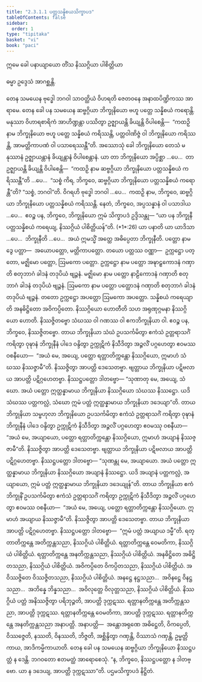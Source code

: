```yaml
---
title: "2.3.1.1 ပတ္တသန္နိစယသိက္ခာပဒ"
tableOfContents: false
sidebar:
  order: 1
type: "tipitaka"
basket: "vi"
book: "paci"
---
```



<DynamicBreadcrumb />


<Paragraph number="2424" type="center" book="paci">
ဣမေ ခေါ ပနာယျာယော တိံသ နိဿဂ္ဂိယာ ပါစိတ္တိယာ

  
ဓမ္မာ ဥဒ္ဒေသံ အာဂစ္ဆန္တိ.


</Paragraph>

<Division number="733" book="paci">

<Paragraph number="2425" book="paci">
တေန သမယေန ဗုဒ္ဓေါ ဘဂဝါ သာဝတ္ထိယံ ဝိဟရတိ ဇေတဝနေ အနာထပိဏ္ဍိကဿ အာရာမေ. တေန ခေါ ပန သမယေန ဆဗ္ဗဂ္ဂိယာ ဘိက္ခုနိယော ဗဟူ ပတ္တေ သန္နိစယံ ကရောန္တိ. မနုဿာ ဝိဟာရစာရိကံ အာဟိဏ္ဍန္တာ ပဿိတွာ ဥဇ္ဈာယန္တိ ခိယျန္တိ ဝိပါစေန္တိ—  “ကထဉှိ နာမ ဘိက္ခုနိယော ဗဟူ ပတ္တေ သန္နိစယံ ကရိဿန္တိ, ပတ္တဝါဏိဇ္ဇံ ဝါ ဘိက္ခုနိယော ကရိဿန္တိ, အာမတ္တိကာပဏံ ဝါ ပသာရေဿန္တီ”တိ.
</Paragraph>

<Paragraph number="2426" book="paci">
အဿောသုံ ခေါ ဘိက္ခုနိယော တေသံ မနုဿာနံ ဥဇ္ဈာယန္တာနံ ခိယျန္တာနံ ဝိပါစေန္တာနံ. ယာ တာ ဘိက္ခုနိယော အပ္ပိစ္ဆာ …ပေ…  တာ ဥဇ္ဈာယန္တိ ခိယျန္တိ ဝိပါစေန္တိ—  “ကထဉှိ နာမ ဆဗ္ဗဂ္ဂိယာ ဘိက္ခုနိယော ပတ္တသန္နိစယံ ကရိဿန္တီ”တိ …ပေ…  “သစ္စံ ကိရ, ဘိက္ခဝေ, ဆဗ္ဗဂ္ဂိယာ ဘိက္ခုနိယော ပတ္တသန္နိစယံ ကရောန္တီ”တိ? “သစ္စံ, ဘဂဝါ”တိ. ဝိဂရဟိ ဗုဒ္ဓေါ ဘဂဝါ …ပေ…  ကထဉှိ နာမ, ဘိက္ခဝေ, ဆဗ္ဗဂ္ဂိယာ ဘိက္ခုနိယော ပတ္တသန္နိစယံ ကရိဿန္တိ. နေတံ, ဘိက္ခဝေ, အပ္ပသန္နာနံ ဝါ ပသာဒါယ …ပေ…  ဧဝဉ္စ ပန, ဘိက္ခဝေ, ဘိက္ခုနိယော ဣမံ သိက္ခာပဒံ ဥဒ္ဒိသန္တု—
</Paragraph>

</Division>
<Division number="734" book="paci">

<Paragraph number="2427" book="paci">
<Emphasis>“ယာ ပန ဘိက္ခုနီ ပတ္တသန္နိစယံ ကရေယျ</Emphasis>, <Emphasis>နိဿဂ္ဂိယံ ပါစိတ္တိယန်”</Emphasis>တိ. (*1*:<Emphasis>26</Emphasis>)
</Paragraph>

</Division>
<Division number="735" book="paci">

<Paragraph number="2428" book="paci">
<Emphasis>ယာ ပနာ</Emphasis>တိ ယာ ယာဒိသာ …ပေ…  <Emphasis>ဘိက္ခုနီ</Emphasis>တိ …ပေ…  အယံ ဣမသ္မိံ အတ္ထေ အဓိပ္ပေတာ ဘိက္ခုနီတိ.
</Paragraph>

<Paragraph number="2429" book="paci">
<Emphasis>ပတ္တော</Emphasis> နာမ ဒွေ ပတ္တာ—  အယောပတ္တော, မတ္တိကာပတ္တော. တယော ပတ္တဿ ဝဏ္ဏာ—  ဥက္ကဋ္ဌော ပတ္တော, မဇ္ဈိမော ပတ္တော, ဩမကော ပတ္တော. <Emphasis>ဥက္ကဋ္ဌော</Emphasis> <Emphasis>နာမ</Emphasis> <Emphasis>ပတ္တော</Emphasis> အဍ္ဎာဠှကောဒနံ ဂဏှာတိ စတုဘာဂံ ခါဒနံ တဒုပိယံ ဗျဉ္ဇနံ. <Emphasis>မဇ္ဈိမော နာမ</Emphasis> <Emphasis>ပတ္တော</Emphasis> နာဠိကောဒနံ ဂဏှာတိ စတုဘာဂံ ခါဒနံ တဒုပိယံ ဗျဉ္ဇနံ. <Emphasis>ဩမကော နာမ</Emphasis> <Emphasis>ပတ္တော</Emphasis> ပတ္ထောဒနံ ဂဏှာတိ စတုဘာဂံ ခါဒနံ တဒုပိယံ ဗျဉ္ဇနံ. တတော ဥက္ကဋ္ဌော အပတ္တော ဩမကော အပတ္တော.
</Paragraph>

<Paragraph number="2430" book="paci">
<Emphasis>သန္နိစယံ ကရေယျာ</Emphasis>တိ အနဓိဋ္ဌိတော အဝိကပ္ပိတော.
</Paragraph>

<Paragraph number="2431" book="paci">
<Emphasis>နိဿဂ္ဂိယော ဟောတီ</Emphasis>တိ သဟ အရုဏုဂ္ဂမနာ နိဿဂ္ဂိယော ဟောတိ. နိဿဇ္ဇိတဗ္ဗော သံဃဿ ဝါ ဂဏဿ ဝါ ဧကဘိက္ခုနိယာ ဝါ. ဧဝဉ္စ ပန, ဘိက္ခဝေ, နိဿဇ္ဇိတဗ္ဗော. တာယ ဘိက္ခုနိယာ သံဃံ ဥပသင်္ကမိတွာ ဧကံသံ ဥတ္တရာသင်္ဂံ ကရိတွာ ဝုဍ္ဎာနံ ဘိက္ခုနီနံ ပါဒေ ဝန္ဒိတွာ ဥက္ကုဋိကံ နိသီဒိတွာ အဉ္ဇလိံ ပဂ္ဂဟေတွာ ဧဝမဿ ဝစနီယော—  “အယံ မေ, အယျေ, ပတ္တော ရတ္တာတိက္ကန္တော နိဿဂ္ဂိယော, ဣမာဟံ သံဃဿ နိဿဇ္ဇာမီ”တိ. နိဿဇ္ဇိတွာ အာပတ္တိ ဒေသေတဗ္ဗာ. ဗျတ္တာယ ဘိက္ခုနိယာ ပဋိဗလာယ အာပတ္တိ ပဋိဂ္ဂဟေတဗ္ဗာ. နိဿဋ္ဌပတ္တော ဒါတဗ္ဗော—
</Paragraph>

<Paragraph number="2432" book="paci">
“သုဏာတု မေ, အယျေ, သံဃော. အယံ ပတ္တော ဣတ္ထန္နာမာယ ဘိက္ခုနိယာ နိဿဂ္ဂိယော သံဃဿ နိဿဋ္ဌော. ယဒိ သံဃဿ ပတ္တကလ္လံ, သံဃော ဣမံ ပတ္တံ ဣတ္ထန္နာမာယ ဘိက္ခုနိယာ ဒဒေယျာ”တိ.
</Paragraph>

<Paragraph number="2433" book="paci">
တာယ ဘိက္ခုနိယာ သမ္ဗဟုလာ ဘိက္ခုနိယော ဥပသင်္ကမိတွာ ဧကံသံ ဥတ္တရာသင်္ဂံ ကရိတွာ ဝုဍ္ဎာနံ ဘိက္ခုနီနံ ပါဒေ ဝန္ဒိတွာ ဥက္ကုဋိကံ နိသီဒိတွာ အဉ္ဇလိံ ပဂ္ဂဟေတွာ ဧဝမဿု ဝစနီယာ—  “အယံ မေ, အယျာယော, ပတ္တော ရတ္တာတိက္ကန္တော နိဿဂ္ဂိယော, ဣမာဟံ အယျာနံ နိဿဇ္ဇာမီ”တိ. နိဿဇ္ဇိတွာ အာပတ္တိ ဒေသေတဗ္ဗာ. ဗျတ္တာယ ဘိက္ခုနိယာ ပဋိဗလာယ အာပတ္တိ ပဋိဂ္ဂဟေတဗ္ဗာ. နိဿဋ္ဌပတ္တော ဒါတဗ္ဗော—
</Paragraph>

<Paragraph number="2434" book="paci">
“သုဏန္တု မေ, အယျာယော. အယံ ပတ္တော ဣတ္ထန္နာမာယ ဘိက္ခုနိယာ နိဿဂ္ဂိယော အယျာနံ နိဿဋ္ဌော. ယဒိ အယျာနံ ပတ္တကလ္လံ, အယျာယော, ဣမံ ပတ္တံ ဣတ္ထန္နာမာယ ဘိက္ခုနိယာ ဒဒေယျုန်”တိ.
</Paragraph>

<Paragraph number="2435" book="paci">
တာယ ဘိက္ခုနိယာ ဧကံ ဘိက္ခုနိံ ဥပသင်္ကမိတွာ ဧကံသံ ဥတ္တရာသင်္ဂံ ကရိတွာ ဥက္ကုဋိကံ နိသီဒိတွာ အဉ္ဇလိံ ပဂ္ဂဟေတွာ ဧဝမဿ ဝစနီယာ—  “အယံ မေ, အယျေ, ပတ္တော ရတ္တာတိက္ကန္တော နိဿဂ္ဂိယော. ဣမာဟံ အယျာယ နိဿဇ္ဇာမီ”တိ. နိဿဇ္ဇိတွာ အာပတ္တိ ဒေသေတဗ္ဗာ. တာယ ဘိက္ခုနိယာ အာပတ္တိ ပဋိဂ္ဂဟေတဗ္ဗာ. နိဿဋ္ဌပတ္တော ဒါတဗ္ဗော—  “ဣမံ ပတ္တံ အယျာယ ဒမ္မီ”တိ.
</Paragraph>

</Division>
<Division number="736" book="paci">

<Paragraph number="2436" book="paci">
ရတ္တာတိက္ကန္တေ အတိက္ကန္တသညာ, နိဿဂ္ဂိယံ ပါစိတ္တိယံ. ရတ္တာတိက္ကန္တေ ဝေမတိကာ, နိဿဂ္ဂိယံ ပါစိတ္တိယံ. ရတ္တာတိက္ကန္တေ အနတိက္ကန္တသညာ, နိဿဂ္ဂိယံ ပါစိတ္တိယံ. အနဓိဋ္ဌိတေ အဓိဋ္ဌိတသညာ, နိဿဂ္ဂိယံ ပါစိတ္တိယံ. အဝိကပ္ပိတေ ဝိကပ္ပိတသညာ, နိဿဂ္ဂိယံ ပါစိတ္တိယံ. အဝိဿဇ္ဇိတေ ဝိဿဇ္ဇိတသညာ, နိဿဂ္ဂိယံ ပါစိတ္တိယံ. အနဋ္ဌေ နဋ္ဌသညာ…  အဝိနဋ္ဌေ ဝိနဋ္ဌသညာ…  အဘိန္နေ ဘိန္နသညာ…  အဝိလုတ္တေ ဝိလုတ္တသညာ, နိဿဂ္ဂိယံ ပါစိတ္တိယံ.
</Paragraph>

<Paragraph number="2437" book="paci">
နိဿဂ္ဂိယံ ပတ္တံ အနိဿဇ္ဇိတွာ ပရိဘုဉ္ဇတိ, အာပတ္တိ ဒုက္ကဋဿ. ရတ္တာနတိက္ကန္တေ အတိက္ကန္တသညာ, အာပတ္တိ ဒုက္ကဋဿ. ရတ္တာနတိက္ကန္တေ ဝေမတိကာ, အာပတ္တိ ဒုက္ကဋဿ. ရတ္တာနတိက္ကန္တေ အနတိက္ကန္တသညာ အနာပတ္တိ.
</Paragraph>

</Division>
<Division number="737" book="paci">

<Paragraph number="2438" book="paci">
အနာပတ္တိ—  အန္တောအရုဏေ အဓိဋ္ဌေတိ, ဝိကပ္ပေတိ, ဝိဿဇ္ဇေတိ, နဿတိ, ဝိနဿတိ, ဘိဇ္ဇတိ, အစ္ဆိန္ဒိတွာ ဂဏှန္တိ, ဝိဿာသံ ဂဏှန္တိ, ဥမ္မတ္တိကာယ, အာဒိကမ္မိကာယာတိ.
</Paragraph>

<Paragraph number="2439" book="paci">
တေန ခေါ ပန သမယေန ဆဗ္ဗဂ္ဂိယာ ဘိက္ခုနိယော နိဿဋ္ဌပတ္တံ န ဒေန္တိ. ဘဂဝတော ဧတမတ္ထံ အာရောစေသုံ. “န, ဘိက္ခဝေ, နိဿဋ္ဌပတ္တော န ဒါတဗ္ဗော. ယာ န ဒဒေယျ, အာပတ္တိ ဒုက္ကဋဿာ”တိ.

</Paragraph>
</Division>

<Paragraph number="2440" type="center" book="paci">
ပဌမသိက္ခာပဒံ နိဋ္ဌိတံ.
</Paragraph>